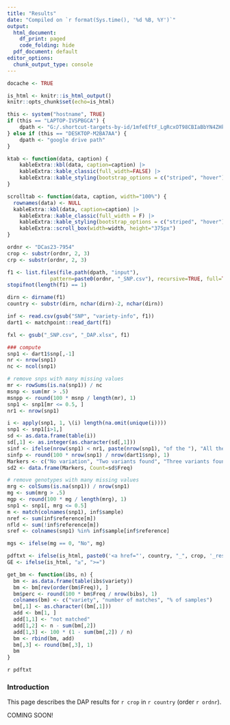 ```yaml
---
title: "Results"
date: "Compiled on `r format(Sys.time(), '%d %B, %Y')`"
output:
  html_document:
    df_print: paged
    code_folding: hide
  pdf_document: default
editor_options:
  chunk_output_type: console
---
```



```r
docache <- TRUE

is_html <- knitr::is_html_output()
knitr::opts_chunk$set(echo=is_html)

this <- system("hostname", TRUE)
if (this == "LAPTOP-IVSPBGCA") { 
	dpath <- "G:/.shortcut-targets-by-id/1mfeEftF_LgRcxOT98CBIaBbYN4ZHkBr_/share/image"
} else if (this == "DESKTOP-M2BA7AA") {
	dpath <- "google drive path"
}

ktab <- function(data, caption) {
    kableExtra::kbl(data, caption=caption) |>
    kableExtra::kable_classic(full_width=FALSE) |> 
    kableExtra::kable_styling(bootstrap_options = c("striped", "hover"))
}

scrolltab <- function(data, caption, width="100%") {
  rownames(data) <- NULL
  kableExtra::kbl(data, caption=caption) |>
    kableExtra::kable_classic(full_width = F) |>
    kableExtra::kable_styling(bootstrap_options = c("striped", "hover"))  |> 
    kableExtra::scroll_box(width=width, height="375px")
}
```


```r
ordnr <- "DCas23-7954"
crop <- substr(ordnr, 2, 3)
crp <- substr(ordnr, 2, 3)

f1 <- list.files(file.path(dpath, "input"), 
              pattern=paste0(ordnr, "_SNP.csv"), recursive=TRUE, full=TRUE)
stopifnot(length(f1) == 1)

dirn <- dirname(f1)
country <- substr(dirn, nchar(dirn)-2, nchar(dirn))

inf <- read.csv(gsub("SNP", "variety-info", f1))
dart1 <- matchpoint::read_dart(f1)

fxl <- gsub("_SNP.csv", "_DAP.xlsx", f1)

### compute 
snp1 <- dart1$snp[,-1]
nr <- nrow(snp1)
nc <- ncol(snp1)

# remove snps with many missing values
mr <- rowSums(is.na(snp1)) / nc
msnp <- sum(mr > .5)
msnpp <- round(100 * msnp / length(mr), 1)
snp1 <- snp1[mr <= 0.5, ]
nr1 <- nrow(snp1)

i <- apply(snp1, 1, \(i) length(na.omit(unique(i))))
snp1 <- snp1[i>1,]
sd <- as.data.frame(table(i))
sd[,1] <- as.integer(as.character(sd[,1]))
sinf <- ifelse(nrow(snp1) < nr1, paste(nrow(snp1), "of the "), "All the ")
sinfp <- round(100 * nrow(snp1) / nrow(dart1$snp), 1)
Markers <- c("No variation", "Two variants found", "Three variants found")[sd[,1]]
sd2 <- data.frame(Markers, Count=sd$Freq)

# remove genotypes with many missing values
mrg <- colSums(is.na(snp1)) / nrow(snp1)
mg <- sum(mrg > .5)
mgp <- round(100 * mg / length(mrg), 1)
snp1 <- snp1[, mrg <= 0.5]
m <- match(colnames(snp1), inf$sample)
nref <- sum(inf$reference[m])
nfld <- sum(!inf$reference[m])
sref <- colnames(snp1) %in% inf$sample[inf$reference]

mgs <- ifelse(mg == 0, "No", mg)

pdftxt <- ifelse(is_html, paste0('<a href="', country, "_", crop, '_results.pdf">pdf version</a>'), "")
GE <- ifelse(is_html, "≥", ">=")

get_bm <- function(ibs, n) {
  bm <- as.data.frame(table(ibs$variety))
  bm <- bm[rev(order(bm$Freq)), ]
  bm$perc <- round(100 * bm$Freq / nrow(bibs), 1)
  colnames(bm) <- c("variety", "number of matches", "% of samples")
  bm[,1] <- as.character((bm[,1]))
  add <- bm[1, ]
  add[1,1] <- "not matched"
  add[1,2] <- n - sum(bm[,2])
  add[1,3] <- 100 * (1 - sum(bm[,2]) / n)
  bm <- rbind(bm, add)
  bm[,3] <- round(bm[,3], 1)
  bm
}
```

`r pdftxt`

### Introduction

This page describes the DAP results for `r crop` in `r country` (order `r ordnr`). 

COMING SOON!


